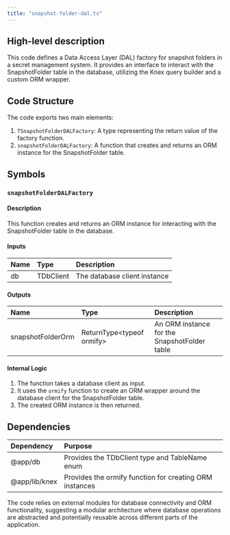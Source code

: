 ```yaml
---
title: "snapshot-folder-dal.ts"
---
```


## High-level description
This code defines a Data Access Layer (DAL) factory for snapshot folders in a secret management system. It provides an interface to interact with the SnapshotFolder table in the database, utilizing the Knex query builder and a custom ORM wrapper.

## Code Structure
The code exports two main elements:
1. `TSnapshotFolderDALFactory`: A type representing the return value of the factory function.
2. `snapshotFolderDALFactory`: A function that creates and returns an ORM instance for the SnapshotFolder table.

## Symbols

### `snapshotFolderDALFactory`
#### Description
This function creates and returns an ORM instance for interacting with the SnapshotFolder table in the database.

#### Inputs
| Name | Type | Description |
|:-----|:-----|:------------|
| db | TDbClient | The database client instance |

#### Outputs
| Name | Type | Description |
|:-----|:-----|:------------|
| snapshotFolderOrm | ReturnType&lt;typeof ormify&gt; | An ORM instance for the SnapshotFolder table |

#### Internal Logic
1. The function takes a database client as input.
2. It uses the `ormify` function to create an ORM wrapper around the database client for the SnapshotFolder table.
3. The created ORM instance is then returned.

## Dependencies
| Dependency | Purpose |
|:-----------|:--------|
| @app/db | Provides the TDbClient type and TableName enum |
| @app/lib/knex | Provides the ormify function for creating ORM instances |

The code relies on external modules for database connectivity and ORM functionality, suggesting a modular architecture where database operations are abstracted and potentially reusable across different parts of the application.
